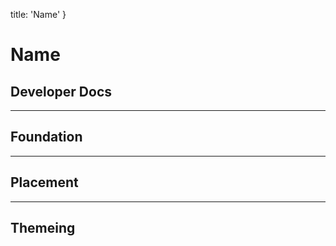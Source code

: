 
  title: 'Name'
}

# Name

## Developer Docs

<div className="row">
  <ResourceCard name="CSS" icon="css" caption="Avaiable Now" link="" />
  <ResourceCard name="Ember" icon="ember" caption="Avaiable Now" link="" />
  <ResourceCard name="React" icon="react" caption="Coming Soon" disabled />
</div>

---

## Foundation

---

## Placement

---

## Themeing


